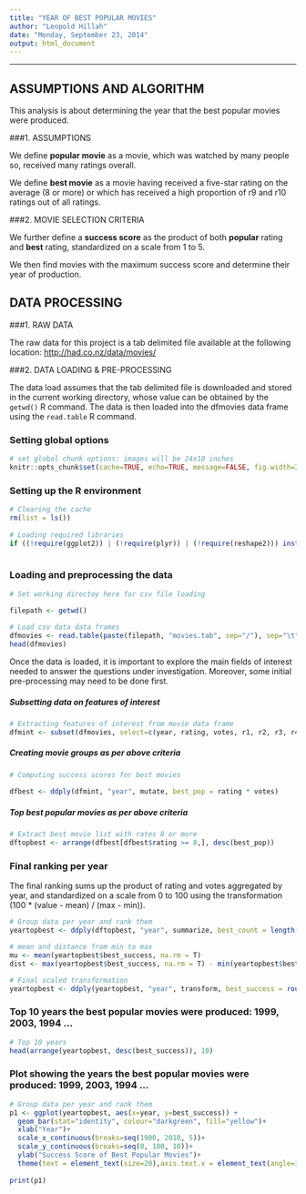 ```yaml
---
title: "YEAR OF BEST POPULAR MOVIES"
author: "Leopold Hillah"
date: "Monday, September 23, 2014"
output: html_document
---
```


---
## ASSUMPTIONS AND ALGORITHM
 
This analysis is about determining the year that the best popular movies were produced.
 
###1. ASSUMPTIONS
 
We define **popular movie** as a movie, which was watched by many people so, received many ratings overall.
 
We define **best movie** as a movie having received a five-star rating on the average (8 or more) or which has received a high proportion of r9 and r10 ratings out of all ratings.
 
###2. MOVIE SELECTION CRITERIA
 
We further define a **success score** as the product of both **popular** rating and **best** rating, standardized on a scale from 1 to 5.
 
We then find movies with the maximum success score and determine their year of production.
 
## DATA PROCESSING
 
###1. RAW DATA
 
The raw data for this project is a tab delimited file available at the following location: [http://had.co.nz/data/movies/](http://had.co.nz/data/movies/)
 
###2. DATA LOADING & PRE-PROCESSING
 
The data load assumes that the tab delimited file is downloaded and stored in the current working directory, whose value can be obtained by the `getwd()` R command. The data is then loaded into the dfmovies data frame using the `read.table` R command.
 
### Setting global options
 
```r
# set global chunk options: images will be 24x10 inches
knitr::opts_chunk$set(cache=TRUE, echo=TRUE, message=FALSE, fig.width=24, fig.height=10)
```
 
### Setting up the R environment
 
```r
# Clearing the cache
rm(list = ls())
 
# Loading required libraries
if ((!require(ggplot2)) | (!require(plyr)) | (!require(reshape2))) install.packages('ggplot2', 'plyr', 'reshape2')
 
```
 
### Loading and preprocessing the data
 
```r
# Set working directoy here for csv file loading

filepath <- getwd()
 
# Load csv data data frames
dfmovies <- read.table(paste(filepath, "movies.tab", sep="/"), sep="\t", header=TRUE, quote="", comment="", strip.white=TRUE, stringsAsFactors = FALSE)
head(dfmovies)
```
 
Once the data is loaded, it is important to explore the main fields of interest  needed to answer the questions under investigation. Moreover, some initial pre-processing may need to be done first.
 
##### Subsetting data on features of interest #####
 
```r
# Extracting features of interest from movie data frame
dfmint <- subset(dfmovies, select=c(year, rating, votes, r1, r2, r3, r4, r5, r6, r7, r8, r9, r10))
```
 
##### Creating movie groups as per above criteria #####

```r
# Computing success scores for best movies
 
dfbest <- ddply(dfmint, "year", mutate, best_pop = rating * votes)
```

##### Top best popular movies as per above criteria #####
```r
# Extract best movie list with rates 8 or more
dftopbest <- arrange(dfbest[dfbest$rating >= 8,], desc(best_pop))
```
 
### Final ranking per year

The final ranking sums up the product of rating and votes aggregated by year, and standardized on a scale from 0 to 100 using the transformation (100 * (value - mean) / (max - min)).

```r
# Group data per year and rank them
yeartopbest <- ddply(dftopbest, "year", summarize, best_count = length(year), best_success = sum(best_pop))

# mean and distance from min to max
mu <- mean(yeartopbest$best_success, na.rm = T)
dist <- max(yeartopbest$best_success, na.rm = T) - min(yeartopbest$best_success, na.rm = T)

# Final scaled transformation
yeartopbest <- ddply(yeartopbest, "year", transform, best_success = round(100 * abs(best_success - mu) / dist))
```

### Top 10 years the best popular movies were produced: 1999, 2003, 1994 ...

```r
# Top 10 years
head(arrange(yeartopbest, desc(best_success)), 10)
```


### Plot showing the years the best popular movies were produced: 1999, 2003, 1994 ...

```r
# Group data per year and rank them
p1 <- ggplot(yeartopbest, aes(x=year, y=best_success)) + 
  geom_bar(stat="identity", colour="darkgreen", fill="yellow")+
  xlab("Year")+
  scale_x_continuous(breaks=seq(1900, 2010, 5))+
  scale_y_continuous(breaks=seq(0, 100, 10))+
  ylab("Success Score of Best Popular Movies")+
  theme(text = element_text(size=20),axis.text.x = element_text(angle=30, vjust=1))
 
print(p1)

```
 


